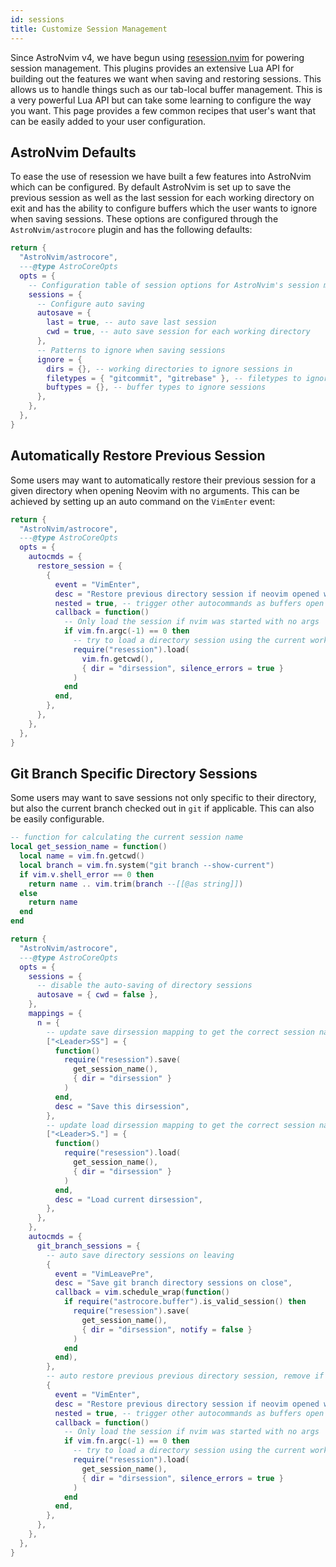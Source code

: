 ```yaml
---
id: sessions
title: Customize Session Management
---
```


Since AstroNvim v4, we have begun using [resession.nvim](https://github.com/stevearc/resession.nvim) for powering session management. This plugins provides an extensive Lua API for building out the features we want when saving and restoring sessions. This allows us to handle things such as our tab-local buffer management. This is a very powerful Lua API but can take some learning to configure the way you want. This page provides a few common recipes that user's want that can be easily added to your user configuration.

## AstroNvim Defaults

To ease the use of resession we have built a few features into AstroNvim which can be configured. By default AstroNvim is set up to save the previous session as well as the last session for each working directory on exit and has the ability to configure buffers which the user wants to ignore when saving sessions. These options are configured through the `AstroNvim/astrocore` plugin and has the following defaults:

```lua title="lua/plugins/astrocore_sessions.lua"
return {
  "AstroNvim/astrocore",
  ---@type AstroCoreOpts
  opts = {
    -- Configuration table of session options for AstroNvim's session management powered by Resession
    sessions = {
      -- Configure auto saving
      autosave = {
        last = true, -- auto save last session
        cwd = true, -- auto save session for each working directory
      },
      -- Patterns to ignore when saving sessions
      ignore = {
        dirs = {}, -- working directories to ignore sessions in
        filetypes = { "gitcommit", "gitrebase" }, -- filetypes to ignore sessions
        buftypes = {}, -- buffer types to ignore sessions
      },
    },
  },
}
```

## Automatically Restore Previous Session

Some users may want to automatically restore their previous session for a given directory when opening Neovim with no arguments. This can be achieved by setting up an auto command on the `VimEnter` event:

```lua title="lua/plugins/auto_restore_sessions.lua"
return {
  "AstroNvim/astrocore",
  ---@type AstroCoreOpts
  opts = {
    autocmds = {
      restore_session = {
        {
          event = "VimEnter",
          desc = "Restore previous directory session if neovim opened with no arguments",
          nested = true, -- trigger other autocommands as buffers open
          callback = function()
            -- Only load the session if nvim was started with no args
            if vim.fn.argc(-1) == 0 then
              -- try to load a directory session using the current working directory
              require("resession").load(
                vim.fn.getcwd(),
                { dir = "dirsession", silence_errors = true }
              )
            end
          end,
        },
      },
    },
  },
}
```

## Git Branch Specific Directory Sessions

Some users may want to save sessions not only specific to their directory, but also the current branch checked out in `git` if applicable. This can also be easily configurable.

```lua title="lua/plugins/git_branch_sessions.lua"
-- function for calculating the current session name
local get_session_name = function()
  local name = vim.fn.getcwd()
  local branch = vim.fn.system("git branch --show-current")
  if vim.v.shell_error == 0 then
    return name .. vim.trim(branch --[[@as string]])
  else
    return name
  end
end

return {
  "AstroNvim/astrocore",
  ---@type AstroCoreOpts
  opts = {
    sessions = {
      -- disable the auto-saving of directory sessions
      autosave = { cwd = false },
    },
    mappings = {
      n = {
        -- update save dirsession mapping to get the correct session name
        ["<Leader>SS"] = {
          function()
            require("resession").save(
              get_session_name(),
              { dir = "dirsession" }
            )
          end,
          desc = "Save this dirsession",
        },
        -- update load dirsession mapping to get the correct session name
        ["<Leader>S."] = {
          function()
            require("resession").load(
              get_session_name(),
              { dir = "dirsession" }
            )
          end,
          desc = "Load current dirsession",
        },
      },
    },
    autocmds = {
      git_branch_sessions = {
        -- auto save directory sessions on leaving
        {
          event = "VimLeavePre",
          desc = "Save git branch directory sessions on close",
          callback = vim.schedule_wrap(function()
            if require("astrocore.buffer").is_valid_session() then
              require("resession").save(
                get_session_name(),
                { dir = "dirsession", notify = false }
              )
            end
          end),
        },
        -- auto restore previous previous directory session, remove if necessary
        {
          event = "VimEnter",
          desc = "Restore previous directory session if neovim opened with no arguments",
          nested = true, -- trigger other autocommands as buffers open
          callback = function()
            -- Only load the session if nvim was started with no args
            if vim.fn.argc(-1) == 0 then
              -- try to load a directory session using the current working directory
              require("resession").load(
                get_session_name(),
                { dir = "dirsession", silence_errors = true }
              )
            end
          end,
        },
      },
    },
  },
}
```
